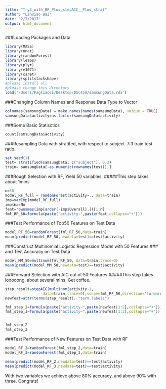 ```yaml
---
title: "Try3_with_RF_Plus_stepAIC__Plus_strat"
author: "Linxiao Bai"
date: "2/7/2017"
output: html_document
---
```

###Loading Packages and Data
```r
library(MASS)
library(nnet)
library(randomForest)
library(leaps)
library(plyr)
library(e1071)
library(caret)
library(splitstackshape)
#please install all
#please change this directory
load('/Users/Pagliacci/Desktop/DSC450/samsungData.rda')
```
###Changing Column Names and Response Data Type to Vector
```r
colnames(samsungData) = make.names(names(samsungData), unique = TRUE)
samsungData$activity=as.factor(samsungData$activity)
```
###Some Basic Statisctics
```r
count(samsungData$activity)
```
###Resampling Data with stratifed, with respect to subject. 7:3 train test ratio.
```r
set.seed(1)
test= stratified(samsungData, c("subject"), 0.3)
train= samsungData[-as.numeric(rownames(test)),]
```
###Rough Selection with RF, Yield 50 variables, 
#####This step takes about 1mins
```r
n=50
model_RF_full = randomForest(activity~., data=train)
imp=varImp(model_RF_full)
imp$na=NA
feat=rownames(imp[order(-imp$Overall),])[1:n]
fml_RF_50=formula(paste("activity~",paste(feat,collapse="+")))
```

###Test Performance of Top50 Features on Test Data
```r
model_RF_50=randomForest(fml_RF_50,data=train)
mean(predict(model_RF_50,newdata=test)==test$activity)
```
###Construct Multinomial Logistic Regression Model with 50 Features
### and Test Accuracy on Test Data
```r
model_MM_50=multinom(fml_RF_50, data=train,trace=0)
mean(predict(model_MM_50,newdata=test)==test$activity)
```

###Forward Selection with AIC out of 50 Features
#####This step takes looooong, about several mins. Get coffee.
```r
step_result=stepAIC(multinom(activity~1,
                 data=train,trace=0),scope=fml_RF_50,direction='forward')
newfeat=attr(terms(step_result), "term.labels")

fml_step_2=formula(paste("activity~",paste(newfeat[1:2],collapse="+")))
fml_step_3=formula(paste("activity~",paste(newfeat[1:3],collapse="+")))


fml_step_2
fml_step_3
```
###Test Performance of New Features on Test Data with RF
```r
model_RF_2=randomForest(fml_step_2,data=train)
model_RF_3=randomForest(fml_step_3,data=train)

mean(predict(model_RF_2,newdata=test)==test$activity)
mean(predict(model_RF_3,newdata=test)==test$activity)
```
With two variables we achieve above 80% accuracy, and above 90% with three. Congrats!

